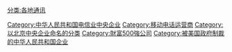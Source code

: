 {{Catmore}}

[[Category:中华人民共和国电信业中央企业|Category:中华人民共和国电信业中央企业]]
[[Category:移动电话运营商|Category:移动电话运营商]]
[[Category:以北京中央企业命名的分类‎‎|Category:以北京中央企业命名的分类‎‎]]
[[Category:財富500強公司|Category:財富500強公司]]
[[分类:各地通讯|分类:各地通讯]]
[[Category:被美国政府制裁的中华人民共和国企业|Category:被美国政府制裁的中华人民共和国企业]]